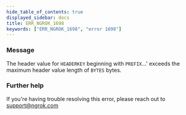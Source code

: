 ```yaml
---
hide_table_of_contents: true
displayed_sidebar: docs
title: ERR_NGROK_1698
keywords: ["ERR_NGROK_1698", "error 1698"]
---
```


### Message

The header value for `HEADERKEY` beginning with `PREFIX`...' exceeds the maximum header value length of `BYTES` bytes.

### Further help

If you're having trouble resolving this error, please reach out to [support@ngrok.com](mailto:support@ngrok.com?subject=Help%20with%20ERR_NGROK_1698)
